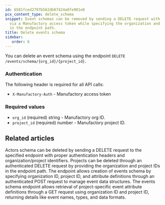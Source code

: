 ```yaml
---
id: 6581fced2797b562db07424a8fe901e0
pcx_content_type: delete_schema
snippet: Event schemas can be removed by sending a DELETE request with authentication
  via a Manufactory access token while specifying the organization and project IDs
  in the endpoint path.
title: Delete events schema
sidebar:
   order: 6
---
```


You can delete an event schema using the endpoint `DELETE /events/schema/{org_id}/{project_id}`.

### Authentication

The following header is required for all API calls:
- `X-Manufactory-Auth` - Manufactory access token

### Required values

- `org_id` (required) string - Manufactory org ID.
- `project_id` (required) number - Manufactory project ID.


## Related articles
<CardGrid>
<LinkTitleCard header="<b>Actors > Delete actors schema</b>" href="/products/manufactory/actors/delete_schema/" > Actors schema can be deleted by sending a DELETE request to the specified endpoint with proper authentication headers and organization/project identifiers. </LinkTitleCard>
<LinkTitleCard header="<b>Projects > Delete a project</b>" href="/products/manufactory/projects/delete_project/" > Projects can be deleted through an authenticated DELETE request by providing the organization and project IDs in the endpoint path. </LinkTitleCard>
<LinkTitleCard header="<b>Events > Create events schema</b>" href="/products/manufactory/events/create_schema/" > The endpoint allows creation of events schema by specifying organization ID, project ID, and attribute definitions through an authenticated POST request to manage event data structures. </LinkTitleCard>
<LinkTitleCard header="<b>Events > Get events schema</b>" href="/products/manufactory/events/get_schema/" > The events schema endpoint allows retrieval of project-specific event attribute definitions through a GET request using organization ID and project ID, returning details like event names, types, and data formats. </LinkTitleCard>
</CardGrid>